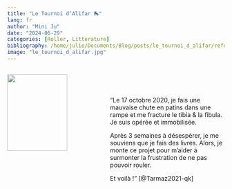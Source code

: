 ```yaml
---
title: "Le Tournoi d’Alifar 🛼"
lang: fr
author: "Mini Ju"
date: "2024-06-29"
categories: [Roller, Litterature]
bibliography: /home/julie/Documents/Blog/posts/le_tournoi_d_alifar/reference.bib
image: "le_tournoi_d_alifar.jpg"
---
```


:::: {.columns}
::: {.column width="45%"}
![](le_tournoi_d_alifar.jpg){fig-align="center" width="80%"}
:::

::: {.column width="55%"}
<br>
<br>
<br>
"Le 17 octobre 2020, je fais une mauvaise chute en patins dans une rampe et me fracture le tibia & la fibula. Je suis opérée et immobilisée.

Après 3 semaines à désespérer, je me souviens que je fais des livres. Alors, je monte ce projet pour m'aider à surmonter la frustration de ne pas pouvoir rouler.

Et voilà !" [@Tarmaz2021-qk]
:::

::::